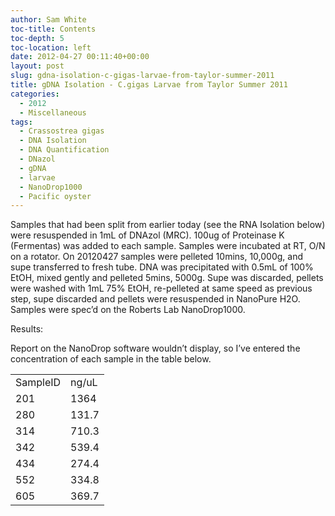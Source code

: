 ```yaml
---
author: Sam White
toc-title: Contents
toc-depth: 5
toc-location: left
date: 2012-04-27 00:11:40+00:00
layout: post
slug: gdna-isolation-c-gigas-larvae-from-taylor-summer-2011
title: gDNA Isolation - C.gigas Larvae from Taylor Summer 2011
categories:
  - 2012
  - Miscellaneous
tags:
  - Crassostrea gigas
  - DNA Isolation
  - DNA Quantification
  - DNazol
  - gDNA
  - larvae
  - NanoDrop1000
  - Pacific oyster
---
```


Samples that had been split from earlier today (see the RNA Isolation below) were resuspended in 1mL of DNAzol (MRC). 100ug of Proteinase K (Fermentas) was added to each sample. Samples were incubated at RT, O/N on a rotator. On 20120427 samples were pelleted 10mins, 10,000g, and supe transferred to fresh tube. DNA was precipitated with 0.5mL of 100% EtOH, mixed gently and pelleted 5mins, 5000g. Supe was discarded, pellets were washed with 1mL 75% EtOH, re-pelleted at same speed as previous step, supe discarded and pellets were resuspended in NanoPure H2O. Samples were spec'd on the Roberts Lab NanoDrop1000.

Results:

Report on the NanoDrop software wouldn't display, so I've entered the concentration of each sample in the table below.

<table class="wiki_table mceItemTable" >
<tbody >
<tr >

<td >SampleID
</td>

<td >ng/uL
</td>
</tr>
<tr >

<td >201
</td>

<td >1364
</td>
</tr>
<tr >

<td >280
</td>

<td >131.7
</td>
</tr>
<tr >

<td >314
</td>

<td >710.3
</td>
</tr>
<tr >

<td >342
</td>

<td >539.4
</td>
</tr>
<tr >

<td >434
</td>

<td >274.4
</td>
</tr>
<tr >

<td >552
</td>

<td >334.8
</td>
</tr>
<tr >

<td >605
</td>

<td >369.7
</td>
</tr>
</tbody>
</table>


